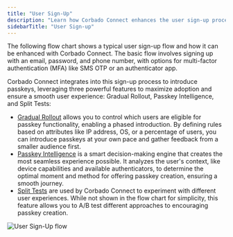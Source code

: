 ```yaml
---
title: "User Sign-Up"
description: "Learn how Corbado Connect enhances the user sign-up process by seamlessly integrating passkeys."
sidebarTitle: "User Sign-up"
---
```


The following flow chart shows a typical user sign-up flow and how it can be enhanced with Corbado Connect. The basic flow involves signing up with an email, password, and phone number, with options for multi-factor authentication (MFA) like SMS OTP or an authenticator app.

Corbado Connect integrates into this sign-up process to introduce passkeys, leveraging three powerful features to maximize adoption and ensure a smooth user experience: Gradual Rollout, Passkey Intelligence, and Split Tests:

- [Gradual Rollout](/corbado-connect-new/features/gradual-rollout) allows you to control which users are eligible for passkey functionality, enabling a phased introduction. By defining rules based on attributes like IP address, OS, or a percentage of users, you can introduce passkeys at your own pace and gather feedback from a smaller audience first.
- [Passkey Intelligence](/corbado-connect-new/features/passkey-intelligence) is a smart decision-making engine that creates the most seamless experience possible. It analyzes the user's context, like device capabilities and available authenticators, to determine the optimal moment and method for offering passkey creation, ensuring a smooth journey.
- [Split Tests](/corbado-connect-new/features/split-tests) are used by Corbado Connect to experiment with different user experiences. While not shown in the flow chart for simplicity, this feature allows you to A/B test different approaches to encouraging passkey creation.

<Frame caption="User Sign-Up flow including Gradual Rollout and Passkey Intelligence">
  <img
    src="/images/corbado-connect/user-sign-up-flow.png"
    alt="User Sign-Up flow"    
  />
</Frame>